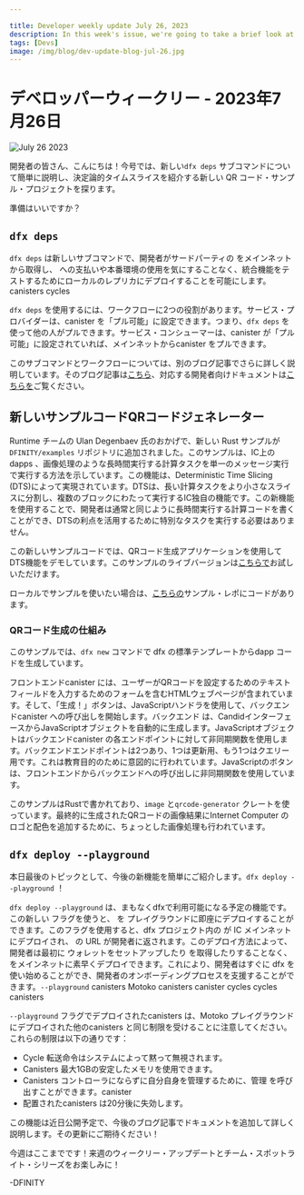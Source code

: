 ```yaml
---

title: Developer weekly update July 26, 2023
description: In this week's issue, we're going to take a brief look at the new `dfx deps` subcommand, plus explore a new QR code example project that showcases deterministic time slicing. 
tags: [Devs]
image: /img/blog/dev-update-blog-jul-26.jpg
---
```

# デベロッパーウィークリー - 2023年7月26日

![July 26 2023](../../static/img/blog/dev-update-blog-jul-26.jpg)

開発者の皆さん、こんにちは！今号では、新しい`dfx deps` サブコマンドについて簡単に説明し、決定論的タイムスライスを紹介する新しい QR コード・サンプル・プロジェクトを探ります。

準備はいいですか？

## `dfx deps`

`dfx deps` は新しいサブコマンドで、開発者がサードパーティの をメインネットから取得し、 への支払いや本番環境の使用を気にすることなく、統合機能をテストするためにローカルのレプリカにデプロイすることを可能にします。canisters cycles 

`dfx deps` を使用するには、ワークフローに2つの役割があります。サービス・プロバイダーは、canister を「プル可能」に設定できます。つまり、`dfx deps` を使って他の人がプルできます。サービス・コンシューマーは、canister が「プル可能」に設定されていれば、メインネットからcanister をプルできます。

このサブコマンドとワークフローについては、別のブログ記事でさらに詳しく説明しています。そのブログ記事は[こちら](https://internetcomputer.org/blog/features/dfx-deps)、対応する開発者向けドキュメントは[こちらを](https://internetcomputer.org/docs/current/developer-docs/setup/pulling-canister-dependencies)ご覧ください。

## 新しいサンプルコードQRコードジェネレーター

Runtime チームの Ulan Degenbaev 氏のおかげで、新しい Rust サンプルが`DFINITY/examples` リポジトリに追加されました。このサンプルは、IC上のdapps 、画像処理のような長時間実行する計算タスクを単一のメッセージ実行で実行する方法を示しています。この機能は、Deterministic Time Slicing (DTS)によって実現されています。DTSは、長い計算タスクをより小さなスライスに分割し、複数のブロックにわたって実行するIC独自の機能です。この新機能を使用することで、開発者は通常と同じように長時間実行する計算コードを書くことができ、DTSの利点を活用するために特別なタスクを実行する必要はありません。

この新しいサンプルコードでは、QRコード生成アプリケーションを使用してDTS機能をデモしています。このサンプルのライブバージョンは[こちらで](https://khpe2-4qaaa-aaaao-a2fnq-cai.icp0.io/)お試しいただけます。

ローカルでサンプルを使いたい場合は、[こちらの](https://github.com/dfinity/examples/tree/master/rust/qrcode)サンプル・レポにコードがあります。

### QRコード生成の仕組み

このサンプルでは、`dfx new` コマンドで dfx の標準テンプレートからdapp コードを生成しています。

フロントエンドcanister には、ユーザーがQRコードを設定するためのテキストフィールドを入力するためのフォームを含むHTMLウェブページが含まれています。そして、「生成！」ボタンは、JavaScriptハンドラを使用して、バックエンドcanister への呼び出しを開始します。バックエンド は、CandidインターフェースからJavaScriptオブジェクトを自動的に生成します。JavaScriptオブジェクトはバックエンドcanister の各エンドポイントに対して非同期関数を使用します。バックエンドエンドポイントは2つあり、1つは更新用、もう1つはクエリー用です。これは教育目的のために意図的に行われています。JavaScriptのボタンは、フロントエンドからバックエンドへの呼び出しに非同期関数を使用しています。

このサンプルはRustで書かれており、`image` と`qrcode-generator` クレートを使っています。最終的に生成されたQRコードの画像結果にInternet Computer のロゴと配色を追加するために、ちょっとした画像処理も行われています。

## `dfx deploy --playground`

本日最後のトピックとして、今後の新機能を簡単にご紹介します。`dfx deploy --playground` ！

`dfx deploy --playground` は、まもなくdfxで利用可能になる予定の機能です。この新しい フラグを使うと、 を プレイグラウンドに即座にデプロイすることができます。このフラグを使用すると、dfx プロジェクト内の が IC メインネットにデプロイされ、 の URL が開発者に返されます。このデプロイ方法によって、開発者は最初に ウォレットをセットアップしたり を取得したりすることなく、 をメインネットに素早くデプロイできます。これにより、開発者はすぐに dfx を使い始めることができ、開発者のオンボーディングプロセスを支援することができます。`--playground` canisters Motoko canisters canister cycles cycles canisters 

`--playground` フラグでデプロイされたcanisters は、Motoko プレイグラウンドにデプロイされた他のcanisters と同じ制限を受けることに注意してください。これらの制限は以下の通りです：

- Cycle 転送命令はシステムによって黙って無視されます。
- Canisters 最大1GBの安定したメモリを使用できます。
- Canisters コントローラにならずに自分自身を管理するために、管理 を呼び出すことができます。canister 
- 配置されたcanisters は20分後に失効します。

この機能は近日公開予定で、今後のブログ記事でドキュメントを追加して詳しく説明します。その更新にご期待ください！

今週はここまでです！来週のウィークリー・アップデートとチーム・スポットライト・シリーズをお楽しみに！

\-DFINITY

<!---



# Developer weekly - July 26 2023

![July 26 2023](../../static/img/blog/dev-update-blog-jul-26.jpg)

Hello devs and welcome to this week’s issue of developer weekly! In this issue, we're going to take a brief look at the new `dfx deps` subcommand, plus explore a new QR code example project that showcases deterministic time slicing. 

Ready to dive in?

## `dfx deps`

`dfx deps` is a new subcommand that allows developers to pull third-party canisters from the mainnet, then deploy them on a local replica to test integration functionality without worrying about paying cycles or using production environments. 

To use `dfx deps`, there are two roles to the workflow. A service provider can configure a canister to be 'pullable', meaning it can be pulled by others using `dfx deps`, and a service consumer can pull a canister from the mainnet if that canister has been configured to be 'pullable'. 

A separate blog post has been published on this subcommand and workflow that goes into much deeper detail. You can check out that blog post [here](https://internetcomputer.org/blog/features/dfx-deps), and the corresponding developer documentation for it [here](https://internetcomputer.org/docs/current/developer-docs/setup/pulling-canister-dependencies). 

## New sample code: QR code generator 

Thanks to Ulan Degenbaev from the Runtime team, a new Rust example has been added to the `DFINITY/examples` repository. This example demonstrates how dapps on the IC can perform long-running computation tasks, such as image processing, in a single message execution. This functionality is possible to Deterministic Time Slicing (DTS), which is a unique feature on the IC that divides long computational tasks into smaller slices that are then executed across multiple blocks. Using this new feature, developers can write long-running computational code as they normally would, and don't need to perform any special tasks to take advantage of the DTS benefits. 

This new sample code demonstrates the DTS functionality using a QR code generation application. A live version of this sample can be found [here](https://khpe2-4qaaa-aaaao-a2fnq-cai.icp0.io/) for you to try out.

If you want to play with the sample locally, you can find the code in our examples repo [here](https://github.com/dfinity/examples/tree/master/rust/qrcode).

### How the QR code generator works

In this sample, the initial dapp code has been generated by dfx's standard template with the `dfx new` command. 

The frontend canister contains an HTML webpage that includes a form for users to enter text fields to configure the QR code. Then, a 'Generate!' button uses a JavaScript handler to initiate a call to the backend canister, which automatically generates a JavaScript object from the Candid interface. The JavaScript object uses async functions for each of the backend canister's endpoints. There are two backend endpoints: one for updates and one for queries. This is intentionally done for educational purposes. The JavaScript button uses async functions to make the call from the frontend to the backend. 

This sample is written in Rust and utilizes the `image` and `qrcode-generator` crates. There is some minor image processing that happens as well, in order to add the Internet Computer logo and color scheme to the final generated QR code image result. 

## `dfx deploy --playground`

For our last topic today, we're going to briefly introduce a new upcoming feature: `dfx deploy --playground`!

`dfx deploy --playground` is an upcoming feature that will soon be available in dfx. With this new `--playground` flag, canisters can be immediately deployed to the Motoko playground. When this flag is used, the canisters in the dfx project will be deployed to the IC mainnet and a canister URL will be returned to the developer. This deployment method allows devs to quickly deploy canisters to the mainnet without having to first setup a cycles wallet or acquire cycles. This allows for developers to quickly get started using dfx to help aid in the developer onboarding process. 

It is important to note that canisters deployed with the `--playground` flag will be subject to the same restrictions as other canisters deployed to the Motoko playground. These restrictions are:

- Cycle transfer instructions are silently ignored by the system.
- Canisters can use at most 1GB of stable memory.
- Canisters can call the management canister to manage itself without being the controller.
- Deployed canisters expire after 20 minutes.

This feature is upcoming and will be elaborated on further in a future blog post with additional documentation. Be sure to stay tuned for that update! 

That's it for this week! Be sure to tune back in next week for our weekly update, plus another installment of our team spotlight series!

-DFINITY

-->
